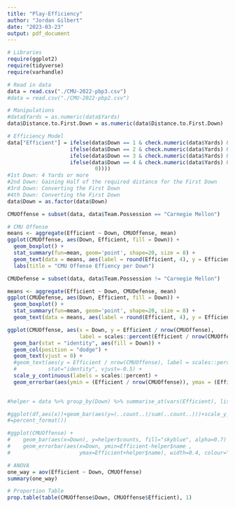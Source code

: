 ```yaml
---
title: "Play-Efficiency"
author: "Jordan Gilbert"
date: "2023-03-23"
output: pdf_document
---
```


```r
# Libraries
require(ggplot2)
require(tidyverse)
require(varhandle)
```

```r
# Read in data
data = read.csv("./CMU-2022-pbp3.csv")
#data = read.csv("./CMU-2022-pbp2.csv")
```

```r
# Manipulations
#data$Yards = as.numeric(data$Yards)
data$Distance.to.First.Down = as.numeric(data$Distance.to.First.Down)
```
```r
# Efficiency Model
data["Efficient"] = ifelse(data$Down == 1 & check.numeric(data$Yards) & as.numeric(data$Yards) >= 4, 1,
                    ifelse(data$Down == 2 & check.numeric(data$Yards) & as.numeric(data$Yards) > data$Distance.to.First.Down/2, 1,
                    ifelse(data$Down == 3 & check.numeric(data$Yards) & as.numeric(data$Yards) > data$Distance.to.First.Down, 1,
                    ifelse(data$Down == 4 & check.numeric(data$Yards) & as.numeric(data$Yards) > data$Distance.to.First.Down, 1,
                            0))))
#1st Down: 4 Yards or more
#2nd Down: Gaining Half of the required distance for the First Down
#3rd Down: Converting the First Down
#4th Down: Converting the First Down
data$Down = as.factor(data$Down)
```
```r
CMUOffense = subset(data, data$Team.Possession == "Carnegie Mellon")
```


```r
# CMU Offense
means <- aggregate(Efficient ~ Down, CMUOffense, mean)
ggplot(CMUOffense, aes(Down, Efficient, fill = Down)) +
  geom_boxplot() +
  stat_summary(fun=mean, geom='point', shape=20, size = 8) +
  geom_text(data = means, aes(label = round(Efficient, 4), y = Efficient + 0.08)) +
  labs(title = "CMU Offense Effiency per Down")
```

```r
CMUDefense = subset(data, data$Team.Possession != "Carnegie Mellon")
```

```r
means <- aggregate(Efficient ~ Down, CMUDefense, mean)
ggplot(CMUDefense, aes(Down, Efficient, fill = Down)) +
  geom_boxplot() +
  stat_summary(fun=mean, geom='point', shape=20, size = 8) +
  geom_text(data = means, aes(label = round(Efficient, 4), y = Efficient + 0.08))
```

```r
ggplot(CMUOffense, aes(x = Down, y = Efficient / nrow(CMUOffense), 
                       label = scales::percent(Efficient / nrow(CMUOffense)))) +
  geom_bar(stat = "identity", aes(fill = Down)) +
  geom_col(position = "dodge") +
  geom_text(vjust = 0) +
  #geom_text(aes(y = Efficient / nrow(CMUOffense), label = scales::percent(Efficient / nrow(CMUOffense))),
  #          stat="identity", vjust=-0.5) +
  scale_y_continuous(labels = scales::percent) +
  geom_errorbar(aes(ymin = (Efficient / nrow(CMUOffense)), ymax = (Efficient / nrow(CMUOffense)), color = "orange"))
  

#helper = data %>% group_by(Down) %>% summarise_at(vars(Efficient), list(name = sd, counts = length))

#ggplot(df,aes(x))+geom_bar(aes(y=(..count..)/sum(..count..)))+scale_y_continuous(labels
#=percent_format())

#ggplot(CMUOffense) +
#    geom_bar(aes(x=Down), y=helper$counts, fill="skyblue", alpha=0.7) +
#    geom_errorbar(aes(x=Down, ymin=Efficient-helper$name , 
#                      ymax=Efficient+helper$name), width=0.4, colour="orange", alpha=0.9, size=1.3)
```


```r
# ANOVA
one_way = aov(Efficient ~ Down, CMUOffense)
summary(one_way)

# Proportion Table
prop.table(table(CMUOffense$Down, CMUOffense$Efficient), 1)
```

